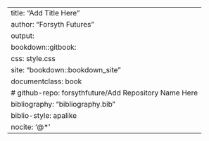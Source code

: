---
title: "Add Title Here"
author: "Forsyth Futures"
output:
  bookdown::gitbook:
    css: style.css
site: "bookdown::bookdown_site"
documentclass: book
# github-repo: forsythfuture/Add Repository Name Here
bibliography: "bibliography.bib"
biblio-style: apalike
nocite: '@*'
---